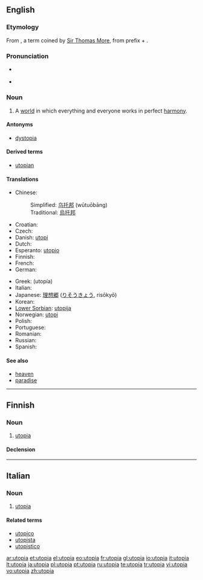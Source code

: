 {{also|Utopia}}
==English==

===Etymology===
From {{etyl|el}} {{term|ουτοπία|tr=[[ootopia]]||no (such) place|sc=Grek}}, a term coined by [[w:Thomas More|Sir Thomas More]], from {{etyl|grc}} prefix {{term|ου|tr=[[oo]]||not, no|sc=Grek|lang=grc}} + {{term|τόπος|tr=[[topos]]||place, region, metaph. occasion, opportunity|sc=Grek|lang=grc}}.

===Pronunciation===
* {{a|UK}} {{IPA|/juˈtəʊpɪə/}}
* {{a|US}} {{IPA|/juˈtoʊpiə/}}

===Noun===
{{en-noun}}

# A [[world]] in which everything and everyone works in perfect [[harmony]].

====Antonyms====
* [[dystopia]]

====Derived terms====
* [[utopian]]

====Translations====
{{trans-top|world in perfect harmony}}
* Chinese:
*: Simplified: [[乌托邦]] (wūtuōbāng)
*: Traditional: [[烏托邦]]
* Croatian: {{t-|hr|utopija|f}}
* Czech: {{t-|cs|utopie|f}}
* Danish: [[utopi]]
* Dutch: {{t+|nl|utopie}}
* Esperanto: [[utopio]]
* Finnish: {{t-|fi|utopia}}
* French: {{t+|fr|utopie|f}}
* German: {{t+|de|Utopie|f}}
{{trans-mid}}
* Greek: {{t+|el|ουτοπία|f|sc=Grek}} (utopía)
* Italian: {{t+|it|utopia|f}}
* Japanese: [[理想郷]] ([[りそうきょう]], risōkyō)
* Korean: {{t-|ko|이상향|sc=Hang}}
* [[Lower Sorbian]]: [[utopija]] {{f}}
* Norwegian: [[utopi]] {{m}}
* Polish: {{t+|pl|utopia|f}}
* Portuguese: {{t+|pt|utopia}}
* Romanian: {{t-|ro|utopie|f}}
* Russian: {{t+|ru|утопия|f|tr=utópija|sc=Cyrl}}
* Spanish: {{t+|es|utopía|f}}
{{trans-bottom}}

====See also====
* [[heaven]]
* [[paradise]]

----

==Finnish==
{{wikipedia|lang=fi}}
{{Finnish index|u}}

===Noun===
{{fi-noun|utopi|type=kulkija}}

# [[#English|utopia]]

====Declension====
{{fi-decl-kulkija|utopi}}

----

==Italian==
{{wikipedia|lang=it}}

===Noun===
{{it-noun|utopi|f|a|e}}

# [[utopia#English|utopia]]

====Related terms====
* [[utopico]]
* [[utopista]]
* [[utopistico]]

[[ar:utopia]]
[[et:utopia]]
[[el:utopia]]
[[eo:utopia]]
[[fr:utopia]]
[[gl:utopia]]
[[io:utopia]]
[[it:utopia]]
[[lt:utopia]]
[[ja:utopia]]
[[pl:utopia]]
[[pt:utopia]]
[[ru:utopia]]
[[te:utopia]]
[[tr:utopia]]
[[vi:utopia]]
[[vo:utopia]]
[[zh:utopia]]